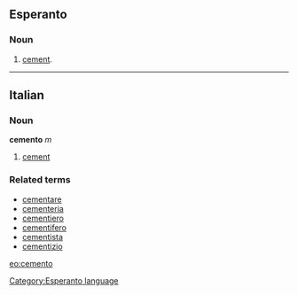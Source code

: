 ==Esperanto==
===Noun===
# [[cement]].
{{Universala Vortaro}}
----
==Italian==
===Noun===
'''cemento''' ''m''

# [[cement]]

===Related terms===
*[[cementare]]
*[[cementeria]]
*[[cementiero]]
*[[cementifero]]
*[[cementista]]
*[[cementizio]]

[[eo:cemento]]
[[Category:Esperanto language]]